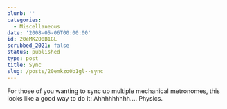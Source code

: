 ```yaml
---
blurb: ''
categories:
  - Miscellaneous
date: '2008-05-06T00:00:00'
id: 20eMKZO0B1GL
scrubbed_2021: false
status: published
type: post
title: Sync
slug: /posts/20emkzo0b1gl--sync
---
```


For those of you wanting to sync up multiple mechanical metronomes,
this looks like a good way to do it:
Ahhhhhhhhh.... Physics.
